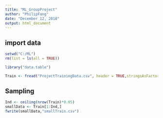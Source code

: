 ```yaml
---
title: "ML_GroupProject"
author: "PhilipFang"
date: "December 12, 2018"
output: html_document
---
```


## import data
```r
setwd("C:/ML")
rm(list = ls(all = TRUE))

library("data.table")

Train <- fread("ProjectTrainingData.csv", header = TRUE,stringsAsFactors = FALSE)
```

## Sampling
```r
Ind <- ceiling(nrow(Train)*0.05)
smallData <- Train[1:Ind,]
fwrite(smallData,"smallTrain.csv")
```


